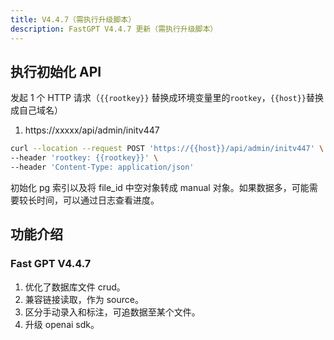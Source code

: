 ```yaml
---
title: V4.4.7（需执行升级脚本）
description: FastGPT V4.4.7 更新（需执行升级脚本）
---
```


## 执行初始化 API

发起 1 个 HTTP 请求（`{{rootkey}}` 替换成环境变量里的`rootkey`，`{{host}}`替换成自己域名）

1. https://xxxxx/api/admin/initv447

```bash
curl --location --request POST 'https://{{host}}/api/admin/initv447' \
--header 'rootkey: {{rootkey}}' \
--header 'Content-Type: application/json'
```

初始化 pg 索引以及将 file_id 中空对象转成 manual 对象。如果数据多，可能需要较长时间，可以通过日志查看进度。

## 功能介绍

### Fast GPT V4.4.7

1. 优化了数据库文件 crud。
2. 兼容链接读取，作为 source。
3. 区分手动录入和标注，可追数据至某个文件。
4. 升级 openai sdk。
